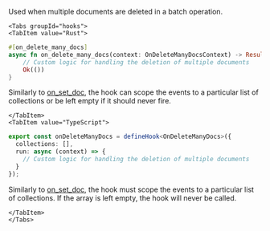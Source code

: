 Used when multiple documents are deleted in a batch operation.


```mdx-code-block
<Tabs groupId="hooks">
<TabItem value="Rust">
```

```rust
#[on_delete_many_docs]
async fn on_delete_many_docs(context: OnDeleteManyDocsContext) -> Result<(), String> {
    // Custom logic for handling the deletion of multiple documents
    Ok(())
}
```

Similarly to [on_set_doc](#on_set_doc), the hook can scope the events to a particular list of collections or be left empty if it should never fire.

```mdx-code-block
</TabItem>
<TabItem value="TypeScript">
```

```typescript
export const onDeleteManyDocs = defineHook<OnDeleteManyDocs>({
  collections: [],
  run: async (context) => {
    // Custom logic for handling the deletion of multiple documents
  }
});
```

Similarly to [on_set_doc](#on_set_doc), the hook must scope the events to a particular list of collections. If the array is left empty, the hook will never be called.

```mdx-code-block
</TabItem>
</Tabs>
```
